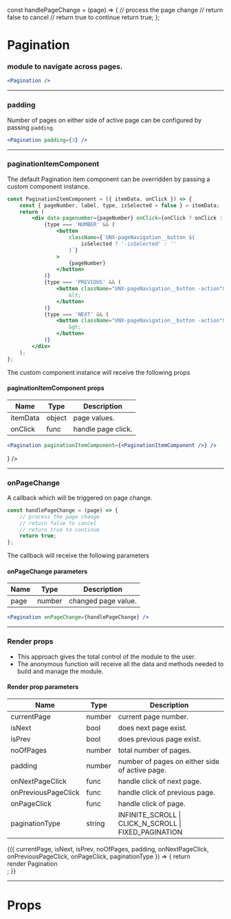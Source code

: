 
const handlePageChange = (page) => {
    // process the page change
    // return false to cancel
    // return true to continue
    return true;
};

<Meta title="Pagination" component={Pagination} />

# Pagination

### module to navigate across pages.

```jsx
<Pagination />
```

<Preview>
    <Story name="default">
        <UnbxdSearchWrapper siteKey={siteKey} apiKey={apiKey}>
            <Pagination />
            <Products attributesMap={attributesMap} />
            <div className="hidden">
                <SearchBox defaultSearch={defaultSearch} />
            </div>
        </UnbxdSearchWrapper>
    </Story>
</Preview>

---

### padding

Number of pages on either side of active page can be configured by passing `padding`.

```jsx
<Pagination padding={3} />
```

<Preview>
    <Story name="with padding">
        <UnbxdSearchWrapper siteKey={siteKey} apiKey={apiKey}>
            <Pagination padding={3} />
            <Products attributesMap={attributesMap} />
            <div className="hidden">
                <SearchBox defaultSearch={defaultSearch} />
            </div>
        </UnbxdSearchWrapper>
    </Story>
</Preview>

---

### paginationItemComponent

The default Pagination item component can be overridden by passing a custom component instance.

```jsx
const PaginationItemComponent = ({ itemData, onClick }) => {
    const { pageNumber, label, type, isSelected = false } = itemData;
    return (
        <div data-pagenumber={pageNumber} onClick={onClick ? onClick : null}>
            {type === 'NUMBER' && (
                <button
                    className={`UNX-pageNavigation__button ${
                        isSelected ? '-isSelected' : ''
                    }`}
                >
                    {pageNumber}
                </button>
            )}
            {type === 'PREVIOUS' && (
                <button className="UNX-pageNavigation__button -action">
                    &lt;
                </button>
            )}
            {type === 'NEXT' && (
                <button className="UNX-pageNavigation__button -action">
                    &gt;
                </button>
            )}
        </div>
    );
};
```

The custom component instance will receive the following props

#### paginationItemComponent props

| Name     | Type   | Description        |
| -------- | ------ | ------------------ |
| itemData | object | page values.       |
| onClick  | func   | handle page click. |

```jsx
<Pagination paginationItemComponent={<PaginationItemComponent />} />
```

<Preview>
    <Story name="with paginationItemComponent">
        <UnbxdSearchWrapper siteKey={siteKey} apiKey={apiKey}>
            <Pagination paginationItemComponent={<PaginationItemComponent />} />
            <Products attributesMap={attributesMap} />
            <div className="hidden">
                <SearchBox defaultSearch={defaultSearch} />
            </div>
        </UnbxdSearchWrapper>
    </Story>
</Preview>

---

### onPageChange

A callback which will be triggered on page change.

```jsx
const handlePageChange = (page) => {
    // process the page change
    // return false to cancel
    // return true to continue
    return true;
};
```

The callback will receive the following parameters

#### onPageChange parameters

| Name | Type   | Description         |
| ---- | ------ | ------------------- |
| page | number | changed page value. |

```jsx
<Pagination onPageChange={handlePageChange} />
```

<Preview>
    <Story name="with onPageChange">
        <UnbxdSearchWrapper siteKey={siteKey} apiKey={apiKey}>
            <Pagination onPageChange={handlePageChange} />
            <Products attributesMap={attributesMap} />
            <div className="hidden">
                <SearchBox defaultSearch={defaultSearch} />
            </div>
        </UnbxdSearchWrapper>
    </Story>
</Preview>

---

### Render props

-   This approach gives the total control of the module to the user.
-   The anonymous function will receive all the data and methods needed to build and manage the module.

#### Render prop parameters

| Name                | Type   | Description                                           |
| ------------------- | ------ | ----------------------------------------------------- |
| currentPage         | number | current page number.                                  |
| isNext              | bool   | does next page exist.                                 |
| isPrev              | bool   | does previous page exist.                             |
| noOfPages           | number | total number of pages.                                |
| padding             | number | number of pages on either side of active page.        |
| onNextPageClick     | func   | handle click of next page.                            |
| onPreviousPageClick | func   | handle click of previous page.                        |
| onPageClick         | func   | handle click of page.                                 |
| paginationType      | string | INFINITE_SCROLL \| CLICK_N_SCROLL \| FIXED_PAGINATION |

<Preview>
    <Story name="with render props">
        <UnbxdSearchWrapper siteKey={siteKey} apiKey={apiKey}>
            <Pagination>
                {({
                    currentPage,
                    isNext,
                    isPrev,
                    noOfPages,
                    padding,
                    onNextPageClick,
                    onPreviousPageClick,
                    onPageClick,
                    paginationType
                }) => {
                    return <div>render Pagination</div>;
                }}
            </Pagination>
            <Products attributesMap={attributesMap} />
            <div className="hidden">
                <SearchBox defaultSearch={defaultSearch} />
            </div>
        </UnbxdSearchWrapper>
    </Story>
</Preview>

---

# Props

<Props of={Pagination} />
